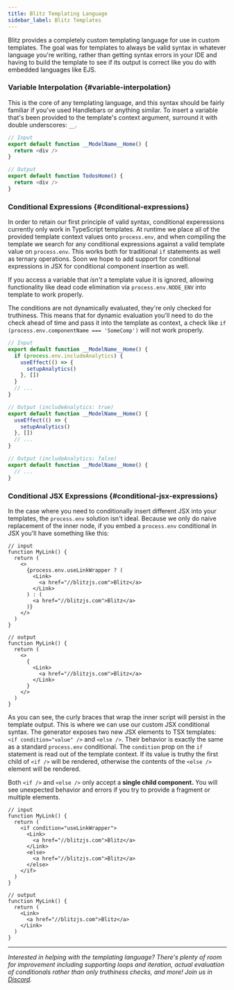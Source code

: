 ```yaml
---
title: Blitz Templating Language
sidebar_label: Blitz Templates
---
```


Blitz provides a completely custom templating language for use in custom
templates. The goal was for templates to always be valid syntax in
whatever language you're writing, rather than getting syntax errors in
your IDE and having to build the template to see if its output is correct
like you do with embedded languages like EJS.

### Variable Interpolation {#variable-interpolation}

This is the core of any templating language, and this syntax should be
fairly familiar if you've used Handlebars or anything similar. To insert a
variable that's been provided to the template's context argument, surround
it with double underscores: `__`.

```typescript
// Input
export default function __ModelName__Home() {
  return <div />
}

// Output
export default function TodosHome() {
  return <div />
}
```

### Conditional Expressions {#conditional-expressions}

In order to retain our first principle of valid syntax, conditional
experessions currently only work in TypeScript templates. At runtime we
place all of the provided template context values onto `process.env`, and
when compiling the template we search for any conditional expressions
against a valid template value on `process.env`. This works both for
traditional `if` statements as well as ternary operations. Soon we hope to
add support for conditional expressions in JSX for conditional component
insertion as well.

If you access a variable that _isn't_ a template value it is ignored,
allowing functionality like dead code elimination via
`process.env.NODE_ENV` into template to work properly.

<Card type="info">

The conditions are not dynamically evaluated, they're only checked for
truthiness. This means that for dynamic evaluation you'll need to do the
check ahead of time and pass it into the template as context, a check like
`if (process.env.componentName === 'SomeComp')` will not work properly.

</Card>

```typescript
// Input
export default function __ModelName__Home() {
  if (process.env.includeAnalytics) {
    useEffect(() => {
      setupAnalytics()
    }, [])
  }
  // ...
}

// Output (includeAnalytics: true)
export default function __ModelName__Home() {
  useEffect(() => {
    setupAnalytics()
  }, [])
  // ...
}

// Output (includeAnalytics: false)
export default function __ModelName__Home() {
  // ...
}
```

### Conditional JSX Expressions {#conditional-jsx-expressions}

In the case where you need to conditionally insert different JSX into your
templates, the `process.env` solution isn't ideal. Because we only do
naive replacement of the inner node, if you embed a `process.env`
conditional in JSX you'll have something like this:

```tsx
// input
function MyLink() {
  return (
    <>
      {process.env.useLinkWrapper ? (
        <Link>
          <a href="//blitzjs.com">Blitz</a>
        </Link>
      ) : (
        <a href="//blitzjs.com">Blitz</a>
      )}
    </>
  )
}

// output
function MyLink() {
  return (
    <>
      {
        <Link>
          <a href="//blitzjs.com">Blitz</a>
        </Link>
      }
    </>
  )
}
```

As you can see, the curly braces that wrap the inner script will persist
in the template output. This is where we can use our custom JSX
conditional syntax. The generator exposes two new JSX elements to TSX
templates: `<if condition="value" />` and `<else />`. Their behavior is
exactly the same as a standard `process.env` conditional. The `condition`
prop on the `if` statement is read out of the template context. If its
value is truthy the first child of `<if />` will be rendered, otherwise
the contents of the `<else />` element will be rendered.

<Card type="info">

Both `<if />` and `<else />` only accept a **single child component.** You
will see unexpected behavior and errors if you try to provide a fragment
or multiple elements.

</Card>

```tsx
// input
function MyLink() {
  return (
    <if condition="useLinkWrapper">
      <Link>
        <a href="//blitzjs.com">Blitz</a>
      </Link>
      <else>
        <a href="//blitzjs.com">Blitz</a>
      </else>
    </if>
  )
}

// output
function MyLink() {
  return (
    <Link>
      <a href="//blitzjs.com">Blitz</a>
    </Link>
  )
}
```

---

_Interested in helping with the templating language? There's plenty of
room for improvement including supporting loops and iteration, actual
evaluation of conditionals rather than only truthiness checks, and more!
Join us in [Discord](https://discord.blitzjs.com)._
